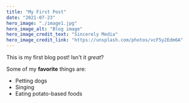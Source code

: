 ```yaml
---
title: "My First Post"
date: "2021-07-23"
hero_image: "./image1.jpg"
hero_image_alt: "Blog image"
hero_image_credit_text: "Sincerely Media"
hero_image_credit_link: "https://unsplash.com/photos/vcF5y2Edm6A"
---
```


This is my first blog post! Isn't it *great*?

Some of my **favorite** things are:

* Petting dogs
* Singing
* Eating potato-based foods